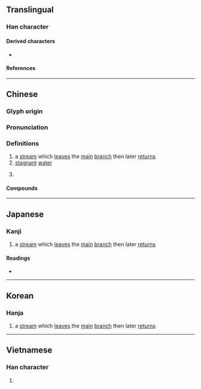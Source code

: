 {{character info}}
==Translingual==

===Han character===
{{Han char|rn=85|rad=水|as=03|sn=6|four=37117|canj=ERU|ids=⿰氵巳}}

====Derived characters====
* {{l|mul|[[𥒟]], [[𫈲]]}}

====References====
{{Han ref|kx=0605.170|dkj=17136|dj=0999.090|hdz=31555.010|uh=6C5C}}

----

==Chinese==
{{zh-forms|alt=洍}}

===Glyph origin===
{{Han etym}}

===Pronunciation===
{{zh-pron
|m=sì
|c=ci5
|mc=y
|oc=y
|ma=
|cat=n,pn
}}

===Definitions===
{{zh-hanzi}}

# a [[stream]] which [[leave]]s the [[main]] [[branch]] then later [[return]]s
# [[stagnant]] [[water]]
# {{zh-div|水}} {{place|zh|t=[[Si]] River|river|p/Henan}}

====Compounds====
{{zh-der|汜水|江有汜|蒙汜|濛汜|朱汜|東汜|汜人|江汜|沱汜|西汜}}

----

==Japanese==

===Kanji===
{{ja-kanji|grade=|rs=水03}}

# a [[stream]] which [[leave]]s the [[main]] [[branch]] then later [[return]]s

====Readings====
* {{ja-readings|on=[[し]] (shi), [[じ]] (ji), [[い]] (i)|kun=[[かわ]] (kawa)}}

----

==Korean==

===Hanja===
{{ko-hanja|hangeul=사|eumhun=|rv=sa|mr=sa|y=sa}}

# a [[stream]] which [[leave]]s the [[main]] [[branch]] then later [[return]]s

----

==Vietnamese==

===Han character===
{{vi-readings|rs=水03|reading=dẫy, dãi, rỉ, dỉ, tị, tự}}

# {{rfdef|vi|sort=水03}}

{{cln|vi|Han tu}}